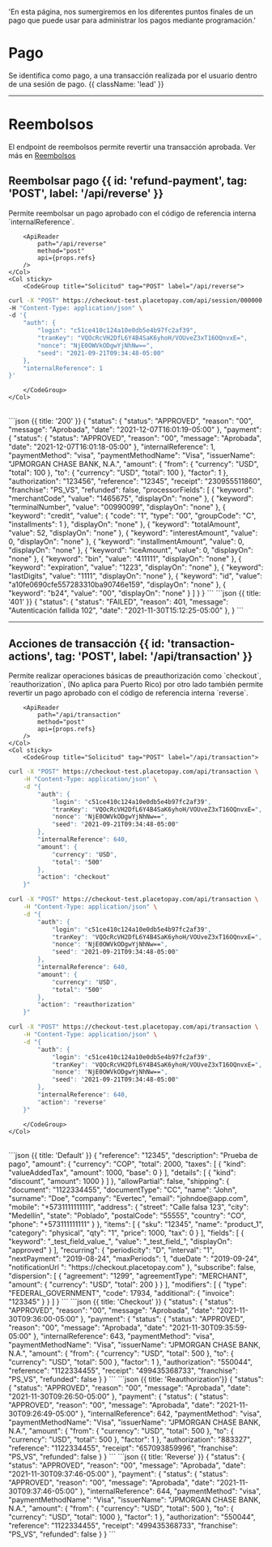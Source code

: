   'En esta página, nos sumergiremos en los diferentes puntos finales de un pago que puede usar para administrar los pagos mediante programación.'


# Pago

Se identifica como pago, a una transacción realizada por el usuario dentro de una sesión de pago. {{ className: 'lead' }}

---
# Reembolsos
El endpoint de reembolsos permite revertir una transacción aprobada. Ver más en [Reembolsos](/checkout/refund)


## Reembolsar pago {{ id: 'refund-payment', tag: 'POST', label: '/api/reverse' }}

<Row>
    <Col>
        Permite reembolsar un pago aprobado con el código de referencia interna `internalReference`.

        <ApiReader
            path="/api/reverse"
            method="post"
            api={props.refs}
        />
    </Col>
    <Col sticky>
        <CodeGroup title="Solicitud" tag="POST" label="/api/reverse">
```bash {{ title: 'cURL' }}
curl -X "POST" https://checkout-test.placetopay.com/api/session/000000 \
-H "Content-Type: application/json" \
-d '{
    "auth": {
        "login": "c51ce410c124a10e0db5e4b97fc2af39",
        "tranKey": "VQOcRcVH2DfL6Y4B4SaK6yhoH/VOUveZ3xT16OQnvxE=",
        "nonce": "NjE0OWVkODgwYjNhNw==",
        "seed": "2021-09-21T09:34:48-05:00"
    },
    "internalReference": 1
}'
```
        </CodeGroup>
    </Col>
</Row>

<Row>
    <Col>
        <ApiReader
            path="/api/reverse"
            method="post"
            type="response"
            api={props.refs}
        />
    </Col>
    <Col sticky>
        <br />
        <CodeGroup title="Respuesta">
```json {{ title: '200' }}
{
    "status": {
        "status": "APPROVED",
        "reason": "00",
        "message": "Aprobada",
        "date": "2021-12-07T16:01:19-05:00"
    },
    "payment": {
        "status": {
        "status": "APPROVED",
        "reason": "00",
        "message": "Aprobada",
        "date": "2021-12-07T16:01:18-05:00"
        },
        "internalReference": 1,
        "paymentMethod": "visa",
        "paymentMethodName": "Visa",
        "issuerName": "JPMORGAN CHASE BANK, N.A.",
        "amount": {
        "from": {
            "currency": "USD",
            "total": 100
        },
        "to": {
            "currency": "USD",
            "total": 100
        },
        "factor": 1
        },
        "authorization": "123456",
        "reference": "12345",
        "receipt": "230955511860",
        "franchise": "PS_VS",
        "refunded": false,
        "processorFields": [
        {
            "keyword": "merchantCode",
            "value": "1465675",
            "displayOn": "none"
        },
        {
            "keyword": "terminalNumber",
            "value": "00990099",
            "displayOn": "none"
        },
        {
            "keyword": "credit",
            "value": {
            "code": "1",
            "type": "00",
            "groupCode": "C",
            "installments": 1
            },
            "displayOn": "none"
        },
        {
            "keyword": "totalAmount",
            "value": 52,
            "displayOn": "none"
        },
        {
            "keyword": "interestAmount",
            "value": 0,
            "displayOn": "none"
        },
        {
            "keyword": "installmentAmount",
            "value": 0,
            "displayOn": "none"
        },
        {
            "keyword": "iceAmount",
            "value": 0,
            "displayOn": "none"
        },
        {
            "keyword": "bin",
            "value": "411111",
            "displayOn": "none"
        },
        {
            "keyword": "expiration",
            "value": "1223",
            "displayOn": "none"
        },
        {
            "keyword": "lastDigits",
            "value": "1111",
            "displayOn": "none"
        },
        {
            "keyword": "id",
            "value": "a10fe0690cfe557283310ba90746e159",
            "displayOn": "none"
        },
        {
            "keyword": "b24",
            "value": "00",
            "displayOn": "none"
        }
        ]
    }
}
```
```json {{ title: '401' }}
{
    "status": {
        "status": "FAILED",
        "reason": 401,
        "message": "Autenticación fallida 102",
        "date": "2021-11-30T15:12:25-05:00"
    },
}
```
        </CodeGroup>
    </Col>
</Row>

---

## Acciones de transacción {{ id: 'transaction-actions', tag: 'POST', label: '/api/transaction' }}

<Row>
    <Col>
        Permite realizar operaciones básicas de preauthorización como `checkout`, `reauthorization`, (No aplica para Puerto Rico) por otro lado también permite revertir un pago aprobado con el código de referencia interna `reverse`.

        <ApiReader
            path="/api/transaction"
            method="post"
            api={props.refs}
        />
    </Col>
    <Col sticky>
        <CodeGroup title="Solicitud" tag="POST" label="/api/transaction">
```bash {{ title: 'CHECKOUT' }}
curl -X "POST" https://checkout-test.placetopay.com/api/transaction \
    -H "Content-Type: application/json" \
    -d "{
        "auth": {
            "login": "c51ce410c124a10e0db5e4b97fc2af39",
            "tranKey": "VQOcRcVH2DfL6Y4B4SaK6yhoH/VOUveZ3xT16OQnvxE=",
            "nonce": "NjE0OWVkODgwYjNhNw==",
            "seed": "2021-09-21T09:34:48-05:00"
        },
        "internalReference": 640,
        "amount": {
            "currency": "USD",
            "total": "500"
        },
        "action": "checkout"
    }"
```
```bash {{ title: 'REAUTHORIZATION' }}
curl -X "POST" https://checkout-test.placetopay.com/api/transaction \
    -H "Content-Type: application/json" \
    -d "{
        "auth": {
            "login": "c51ce410c124a10e0db5e4b97fc2af39",
            "tranKey": "VQOcRcVH2DfL6Y4B4SaK6yhoH/VOUveZ3xT16OQnvxE=",
            "nonce": "NjE0OWVkODgwYjNhNw==",
            "seed": "2021-09-21T09:34:48-05:00"
        },
        "internalReference": 640,
        "amount": {
            "currency": "USD",
            "total": "500"
        },
        "action": "reauthorization"
    }"
```
```bash {{ title: 'Reverse' }}
curl -X "POST" https://checkout-test.placetopay.com/api/transaction \
    -H "Content-Type: application/json" \
    -d "{
        "auth": {
            "login": "c51ce410c124a10e0db5e4b97fc2af39",
            "tranKey": "VQOcRcVH2DfL6Y4B4SaK6yhoH/VOUveZ3xT16OQnvxE=",
            "nonce": "NjE0OWVkODgwYjNhNw==",
            "seed": "2021-09-21T09:34:48-05:00"
        },
        "internalReference": 640,
        "action": "reverse"
    }"
```
        </CodeGroup>
    </Col>
</Row>

<Row>
    <Col>
        <ApiReader
            path="/api/transaction"
            method="post"
            type="response"
            api={props.refs}
        />
    </Col>
    <Col sticky>
        <br />
        <CodeGroup title="Respuesta">
```json {{ title: 'Default' }}
{
    "reference": "12345",
    "description": "Prueba de pago",
    "amount": {
        "currency": "COP",
        "total": 2000,
        "taxes": [
        {
            "kind": "valueAddedTax",
            "amount": 1000,
            "base": 0
        }
        ],
        "details": [
        {
            "kind": "discount",
            "amount": 1000
        }
        ]
    },
    "allowPartial": false,
    "shipping": {
        "document": "1122334455",
        "documentType": "CC",
        "name": "John",
        "surname": "Doe",
        "company": "Evertec",
        "email": "johndoe@app.com",
        "mobile": "+5731111111111",
        "address": {
            "street": "Calle falsa 123",
            "city": "Medellín",
            "state": "Poblado",
            "postalCode": "55555",
            "country": "CO",
            "phone": "+573111111111"
        }
    },
    "items": [
        {
        "sku": "12345",
        "name": "product_1",
        "category": "physical",
        "qty": "1",
        "price": 1000,
        "tax": 0
        }
    ],
    "fields": [
        {
        "keyword": "_test_field_value_",
        "value": "_test_field_",
        "displayOn": "approved"
        }
    ],
    "recurring": {
        "periodicity": "D",
        "interval": "1",
        "nextPayment": "2019-08-24",
        "maxPeriods": 1,
        "dueDate ": "2019-09-24",
        "notificationUrl ": "https://checkout.placetopay.com"
    },
    "subscribe": false,
    "dispersion": [
        {
        "agreement": "1299",
        "agreementType": "MERCHANT",
        "amount": {
            "currency": "USD",
            "total": 200
        }
        }
    ],
    "modifiers": [
        {
        "type": "FEDERAL_GOVERNMENT",
        "code": 17934,
        "additional": {
            "invoice": "123345"
        }
        }
    ]
}
```
```json {{ title: 'Checkout' }}
{
    "status": {
        "status": "APPROVED",
        "reason": "00",
        "message": "Aprobada",
        "date": "2021-11-30T09:36:00-05:00"
    },
    "payment": {
        "status": {
        "status": "APPROVED",
        "reason": "00",
        "message": "Aprobada",
        "date": "2021-11-30T09:35:59-05:00"
        },
        "internalReference": 643,
        "paymentMethod": "visa",
        "paymentMethodName": "Visa",
        "issuerName": "JPMORGAN CHASE BANK, N.A.",
        "amount": {
        "from": {
            "currency": "USD",
            "total": 500
        },
        "to": {
            "currency": "USD",
            "total": 500
        },
        "factor": 1
        },
        "authorization": "550044",
        "reference": "1122334455",
        "receipt": "499435368733",
        "franchise": "PS_VS",
        "refunded": false
    }
}
```
```json {{ title: 'Reauthorization'}}
{
    "status": {
        "status": "APPROVED",
        "reason": "00",
        "message": "Aprobada",
        "date": "2021-11-30T09:26:50-05:00"
    },
    "payment": {
        "status": {
        "status": "APPROVED",
        "reason": "00",
        "message": "Aprobada",
        "date": "2021-11-30T09:26:49-05:00"
        },
        "internalReference": 642,
        "paymentMethod": "visa",
        "paymentMethodName": "Visa",
        "issuerName": "JPMORGAN CHASE BANK, N.A.",
        "amount": {
        "from": {
            "currency": "USD",
            "total": 500
        },
        "to": {
            "currency": "USD",
            "total": 500
        },
        "factor": 1
        },
        "authorization": "883327",
        "reference": "1122334455",
        "receipt": "657093859996",
        "franchise": "PS_VS",
        "refunded": false
    }
}
```
```json {{ title: 'Reverse' }}
{
    "status": {
        "status": "APPROVED",
        "reason": "00",
        "message": "Aprobada",
        "date": "2021-11-30T09:37:46-05:00"
    },
    "payment": {
        "status": {
        "status": "APPROVED",
        "reason": "00",
        "message": "Aprobada",
        "date": "2021-11-30T09:37:46-05:00"
        },
        "internalReference": 644,
        "paymentMethod": "visa",
        "paymentMethodName": "Visa",
        "issuerName": "JPMORGAN CHASE BANK, N.A.",
        "amount": {
        "from": {
            "currency": "USD",
            "total": 500
        },
        "to": {
            "currency": "USD",
            "total": 1000
        },
        "factor": 1
        },
        "authorization": "550044",
        "reference": "1122334455",
        "receipt": "499435368733",
        "franchise": "PS_VS",
        "refunded": false
    }
}
```
        </CodeGroup>
    </Col>
</Row>